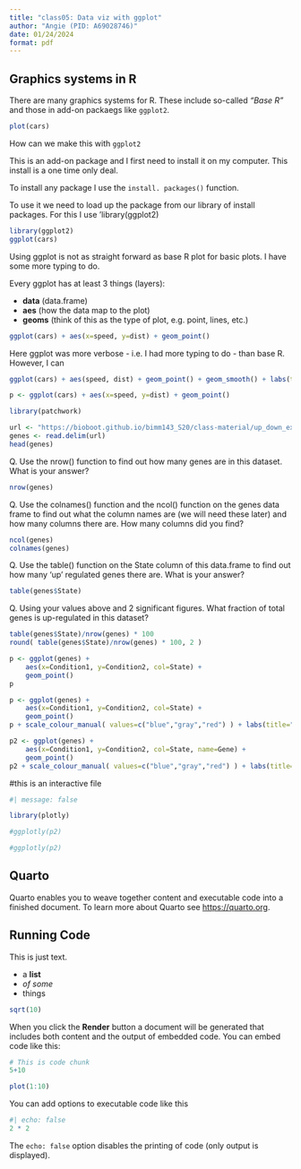 ```yaml
---
title: "class05: Data viz with ggplot"
author: "Angie (PID: A69028746)"
date: 01/24/2024
format: pdf
---
```


## Graphics systems in R

There are many graphics systems for R. These include so-called *"Base R"* and those in add-on packaegs like `ggplot2`.

```r
plot(cars)
```

How can we make this with `ggplot2`

This is an add-on package and I first need to install it on my computer. This install is a one time only deal.

To install any package I use the `install. packages()` function.

To use it we need to load up the package from our library of install packages. For this I use 'library(ggplot2)

```r
library(ggplot2)
ggplot(cars)
```
Using ggplot is not as straight forward as base R plot for basic plots. I have some more typing to do.

Every ggplot has at least 3 things (layers):

- **data** (data.frame)
- **aes** (how the data map to the plot)
- **geoms** (think of this as the type of plot, e.g. point, lines, etc.)

```r
ggplot(cars) + aes(x=speed, y=dist) + geom_point()
```
Here ggplot was more verbose - i.e. I had more typing to do - than base R. However, I can 

```r
ggplot(cars) + aes(speed, dist) + geom_point() + geom_smooth() + labs(title = "Stopping Distance of Old Cars") + theme_bw()

```

```r
p <- ggplot(cars) + aes(x=speed, y=dist) + geom_point()
```
```r
library(patchwork)

```
```r
url <- "https://bioboot.github.io/bimm143_S20/class-material/up_down_expression.txt"
genes <- read.delim(url)
head(genes)
```

Q. Use the nrow() function to find out how many genes are in this dataset. What is your answer?


```r
nrow(genes)
```

Q. Use the colnames() function and the ncol() function on the genes data frame to find out what the column names are (we will need these later) and how many columns there are. How many columns did you find?
```r
ncol(genes)
colnames(genes)
```


Q. Use the table() function on the State column of this data.frame to find out how many ‘up’ regulated genes there are. What is your answer? 

```r
table(genes$State)
```
Q. Using your values above and 2 significant figures. What fraction of total genes is up-regulated in this dataset?
```r
table(genes$State)/nrow(genes) * 100
round( table(genes$State)/nrow(genes) * 100, 2 )
```


```r
p <- ggplot(genes) + 
    aes(x=Condition1, y=Condition2, col=State) +
    geom_point()
p
```
```r
p <- ggplot(genes) + 
    aes(x=Condition1, y=Condition2, col=State) +
    geom_point()
p + scale_colour_manual( values=c("blue","gray","red") ) + labs(title="do it yourself", x="Control", y="Drug")
```
```r
p2 <- ggplot(genes) + 
    aes(x=Condition1, y=Condition2, col=State, name=Gene) +
    geom_point()
p2 + scale_colour_manual( values=c("blue","gray","red") ) + labs(title="do it yourself", x="Control", y="Drug")
```
#this is an interactive file
```r
#| message: false

library(plotly)

#ggplotly(p2)
```
```r

#ggplotly(p2)
```


## Quarto

Quarto enables you to weave together content and executable code into a finished document. To learn more about Quarto see <https://quarto.org>.

## Running Code

This is just text.

-   a **list**
-   *of some*
-   things

```r
sqrt(10)
```

When you click the **Render** button a document will be generated that includes both content and the output of embedded code. You can embed code like this:

```r
# This is code chunk
5+10
```

```r
plot(1:10)

```

You can add options to executable code like this

```r
#| echo: false
2 * 2
```

The `echo: false` option disables the printing of code (only output is displayed).
